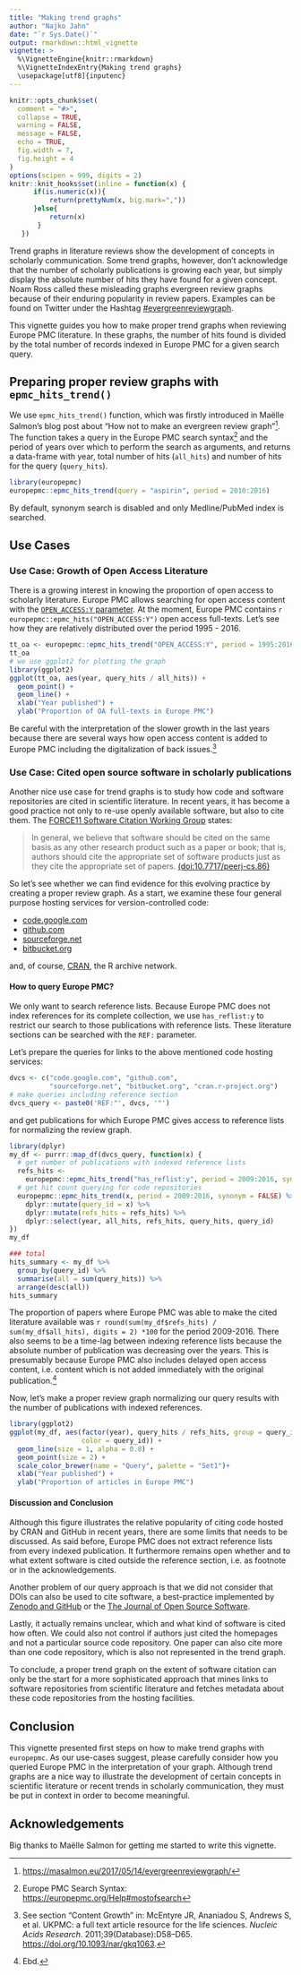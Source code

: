 ```yaml
---
title: "Making trend graphs"
author: "Najko Jahn"
date: "`r Sys.Date()`"
output: rmarkdown::html_vignette
vignette: >
  %\VignetteEngine{knitr::rmarkdown}
  %\VignetteIndexEntry{Making trend graphs}
  \usepackage[utf8]{inputenc}
---
```


```r
knitr::opts_chunk$set(
  comment = "#>",
  collapse = TRUE,
  warning = FALSE,
  message = FALSE,
  echo = TRUE,
  fig.width = 7,
  fig.height = 4
)
options(scipen = 999, digits = 2)
knitr::knit_hooks$set(inline = function(x) {
      if(is.numeric(x)){
          return(prettyNum(x, big.mark=","))
      }else{
          return(x)
       }
   })
```

Trend graphs in literature reviews show the development of concepts in scholarly communication. Some trend graphs, however, don't acknowledge that the number of scholarly publications is growing each year, but simply display the absolute number of hits they have found for a given concept. Noam Ross called these misleading graphs evergreen review graphs because of their enduring popularity in  review papers. Examples can be found on Twitter under the Hashtag [#evergreenreviewgraph](https://twitter.com/hashtag/evergreenreviewgraph).

This vignette guides you how to make proper trend graphs when reviewing Europe PMC literature. In these graphs, the number of hits found is divided by the total number of records indexed in Europe PMC for a given search query. 

## Preparing proper review graphs with `epmc_hits_trend()`

We use `epmc_hits_trend()` function, which was firstly introduced in Maëlle Salmon's blog post about "How not to make an evergreen review graph"[^1]. The function takes a query in the Europe PMC search syntax[^2] and the period of years over which to perform the search as arguments, and returns a data-frame with year, total number of hits (`all_hits`) and number of hits for the query (`query_hits`).   


```r
library(europepmc)
europepmc::epmc_hits_trend(query = "aspirin", period = 2010:2016)
```

By default, synonym search is disabled and only Medline/PubMed index is searched.

[^1]: <https://masalmon.eu/2017/05/14/evergreenreviewgraph/>

[^2]: Europe PMC Search Syntax: <https://europepmc.org/Help#mostofsearch>

## Use Cases 

### Use Case: Growth of Open Access Literature

There is a growing interest in knowing the proportion of open access to scholarly literature. Europe PMC allows searching for open access content with the [`OPEN_ACCESS:Y` parameter](https://europepmc.org/search?query=OPEN_ACCESS:Y&page=1&sortby=Relevance). At the moment, Europe PMC contains `r europepmc::epmc_hits("OPEN_ACCESS:Y")` open access full-texts. Let's see how they are relatively distributed over the period 1995 - 2016.

```r
tt_oa <- europepmc::epmc_hits_trend("OPEN_ACCESS:Y", period = 1995:2016, synonym = FALSE)
tt_oa
# we use ggplot2 for plotting the graph
library(ggplot2)
ggplot(tt_oa, aes(year, query_hits / all_hits)) + 
  geom_point() + 
  geom_line() +
  xlab("Year published") + 
  ylab("Proportion of OA full-texts in Europe PMC")
```

Be careful with the interpretation of the slower growth in the last years because there are several ways how open access content is added to Europe PMC including the digitalization of back issues.[^3]

[^3]: See section "Content Growth" in: McEntyre JR, Ananiadou S, Andrews S, et al. UKPMC: a full text article resource
    for the life sciences. *Nucleic Acids Research*. 2011;39(Database):D58–D65. <https://doi.org/10.1093/nar/gkq1063>.

### Use Case: Cited open source software in scholarly publications

Another nice use case for trend graphs is to study how code and software repositories are cited in scientific literature. In recent years, it has become a good practice not only to re-use openly available software, but also to cite them. The [FORCE11 Software Citation Working Group](https://www.force11.org/group/software-citation-working-group) states:

> In general, we believe that software should be cited on the same basis as any other research product such as a paper or book; that is, authors should cite the appropriate set of software products just as they cite the appropriate set of papers. [(doi:10.7717/peerj-cs.86)](https://doi.org/10.7717/peerj-cs.86)

So let's see whether we can find evidence for this evolving practice by creating a proper review graph. As a start, we examine these four general purpose hosting services for version-controlled code:

- [code.google.com](https://code.google.com/)
- [github.com](https://github.com/)
- [sourceforge.net](https://sourceforge.net/)
- [bitbucket.org](https://bitbucket.org/)

and, of course, [CRAN](https://cran.r-project.org/), the R archive network.

#### How to query Europe PMC?

We only want to search reference lists. Because Europe PMC does not index references for its complete collection, we use `has_reflist:y` to restrict our search to those publications with reference lists. These literature sections can be searched with the `REF:` parameter.

Let's prepare the queries for links to the above mentioned code hosting services:

```r
dvcs <- c("code.google.com", "github.com", 
          "sourceforge.net", "bitbucket.org", "cran.r-project.org")
# make queries including reference section
dvcs_query <- paste0('REF:"', dvcs, '"')
```

and get publications for which Europe PMC gives access to reference lists for normalizing the review graph.

```r
library(dplyr)
my_df <- purrr::map_df(dvcs_query, function(x) {
  # get number of publications with indexed reference lists
  refs_hits <- 
    europepmc::epmc_hits_trend("has_reflist:y", period = 2009:2016, synonym = FALSE)$query_hits
  # get hit count querying for code repositories 
  europepmc::epmc_hits_trend(x, period = 2009:2016, synonym = FALSE) %>% 
    dplyr::mutate(query_id = x) %>%
    dplyr::mutate(refs_hits = refs_hits) %>%
    dplyr::select(year, all_hits, refs_hits, query_hits, query_id)
}) 
my_df

### total
hits_summary <- my_df %>% 
  group_by(query_id) %>% 
  summarise(all = sum(query_hits)) %>% 
  arrange(desc(all))
hits_summary
```

The proportion of papers where Europe PMC was able to make the cited literature available was `r round(sum(my_df$refs_hits) / sum(my_df$all_hits), digits = 2) *100` for the period 2009-2016. There also seems to be a time-lag between indexing reference lists because the absolute number of publication was decreasing over the years. This is presumably because Europe PMC also includes delayed open access content, i.e. content which is not added immediately with the original publication.[^4]

[^4]: Ebd.

Now, let's make a proper review graph normalizing our query results with the number of publications with indexed references.

```r
library(ggplot2)
ggplot(my_df, aes(factor(year), query_hits / refs_hits, group = query_id, 
                  color = query_id)) +
  geom_line(size = 1, alpha = 0.8) +
  geom_point(size = 2) +
  scale_color_brewer(name = "Query", palette = "Set1")+
  xlab("Year published") +
  ylab("Proportion of articles in Europe PMC")
```

#### Discussion and Conclusion

Although this figure illustrates the relative popularity of citing code hosted by CRAN and GitHub in recent years, there are some limits that needs to be discussed. As said before, Europe PMC does not extract reference lists from every indexed publication. It furthermore remains open whether and to what extent software is cited outside the reference section, i.e. as footnote or in the acknowledgements. 

Another problem of our query approach is that we did not consider that DOIs can also be used to cite software, a best-practice implemented by [Zenodo and GitHub](https://guides.github.com/activities/citable-code/) or the [The Journal of Open Source Software](https://joss.theoj.org/). 

Lastly, it actually remains unclear, which and what kind of software is cited how often. We could also not control if authors just cited the homepages and not a particular source code repository. One paper can also cite more than one code repository, which is also not represented in the trend graph. 

To conclude, a proper trend graph on the extent of software citation can only be the start for a more sophisticated approach that mines links to software repositories from scientific literature and fetches metadata about these code repositories from the hosting facilities.

## Conclusion

This vignette presented first steps on how to make trend graphs with `europepmc`. As our use-cases suggest, please carefully consider how you queried Europe PMC in the interpretation of your graph. Although trend graphs are a nice way to illustrate the development of certain concepts in scientific literature or recent trends in scholarly communication, they must be put in context in order to become meaningful. 

## Acknowledgements

Big thanks to Maëlle Salmon for getting me started to write this vignette.
